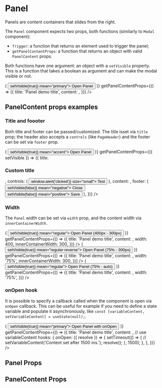 

<Meta title="Components/Panel" component={Panel} />

# Panel

Panels are content containers that slides from the right.

The `Panel` component expects two props, both functions (similarly to `Modal` component):

-   `Trigger`: a function that returns an element used to trigger the panel;
-   `getPanelContentProps`: a function that returns an object with valid `PanelContent` props.

Both functions have one argument: an object with a `setVisible` property.
This is a function that takes a boolean as argument and can make the modal visible or not.

<Canvas>
    <Story name="Default">
        <Panel
            Trigger={({ setVisible }) => (
                <Button onClick={() => setVisible(true)} mean="primary">
                    Open Panel
                </Button>
            )}
            getPanelContentProps={() => ({
                title: 'Panel demo title',
                content: <Lorem paragraphs={3} />,
            })}
        />
    </Story>
</Canvas>

## PanelContent props examples

### Title and foooter

Both title and footer can be passed/customized. The title isset via `title` prop;
the header also accepts a `controls` (like `PageHeader`) and the footer can be set
via `footer` prop.

<Canvas>
    <Story name="Title and Footer">
        <Panel
            Trigger={({ setVisible }) => (
                <Button onClick={() => setVisible(true)} mean="accent">
                    Open Panel
                </Button>
            )}
            getPanelContentProps={({ setVisible }) => ({
                title: <h3 className="color-accent">Custom title</h3>,
                controls: (
                    <Button onClick={() => window.alert('clicked')} size="small">
                        Test
                    </Button>
                ),
                content: <Lorem paragraphs={3} />,
                footer: (
                    <Fragment>
                        <Button onClick={() => setVisible(false)} mean="negative">
                            Close
                        </Button>
                        <Button onClick={() => setVisible(false)} mean="positive">
                            Save
                        </Button>
                    </Fragment>
                ),
            })}
        />
    </Story>
</Canvas>

### Width

The `Panel` width can be set via `width` prop, and the content width via `innerContainerWidth`.

<Canvas>
    <Story name="Width">
        <Panel
            Trigger={({ setVisible }) => (
                <Button onClick={() => setVisible(true)} mean="regular">
                    Open Panel (400px - 300px)
                </Button>
            )}
            getPanelContentProps={() => ({
                title: 'Panel demo title',
                content: <Lorem paragraphs={3} />,
                width: 400,
                innerContainerWidth: 300,
            })}
        />
        <Panel
            Trigger={({ setVisible }) => (
                <Button onClick={() => setVisible(true)} mean="regular-reverse">
                    Open Panel (75% - 300px)
                </Button>
            )}
            getPanelContentProps={() => ({
                title: 'Panel demo title',
                content: <Lorem paragraphs={3} />,
                width: '75%',
                innerContainerWidth: 300,
            })}
        />
        <Panel
            Trigger={({ setVisible }) => (
                <Button onClick={() => setVisible(true)} mean="regular">
                    Open Panel (75% - auto)
                </Button>
            )}
            getPanelContentProps={() => ({
                title: 'Panel demo title',
                content: <Lorem paragraphs={3} />,
                width: '75%',
            })}
        />
    </Story>
</Canvas>

### onOpen hook

It is possible to specify a callback called when the component is open via `onOpen` callback.
This can be useful for example if you need to define a state variable and populate it asynchronously,
like `const [variableContent, setVariableContent] = useState(null);`.

<Canvas>
    <Story name="onOpen hook">
        <Panel
            Trigger={({ setVisible }) => (
                <Button onClick={() => setVisible(true)} mean="primary">
                    Open Panel with onOpen
                </Button>
            )}
            getPanelContentProps={() => ({
                title: 'Panel demo title',
                content: <Lorem paragraphs={3} />, // use variableContent
                hooks: {
                    onOpen: ({ resolve }) => {
                        setTimeout(() => {
                            // setVariableContent('Content set after 1500 ms.');
                            resolve();
                        }, 1500);
                    },
                },
            })}
        />
    </Story>
</Canvas>

## Panel Props

<ArgsTable of={Panel} />

## PanelContent Props

<ArgsTable of={PanelContentProps} />
